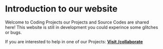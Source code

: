 # Introduction to our website
 
Welcome to Coding Projects our Projects and Source Codes are shared here!
This website is still in development you could experince some glitches or bugs.

If you are interested to help in one of our Projects: **<a href='/collaborate'>Visit /collaborate</a>**